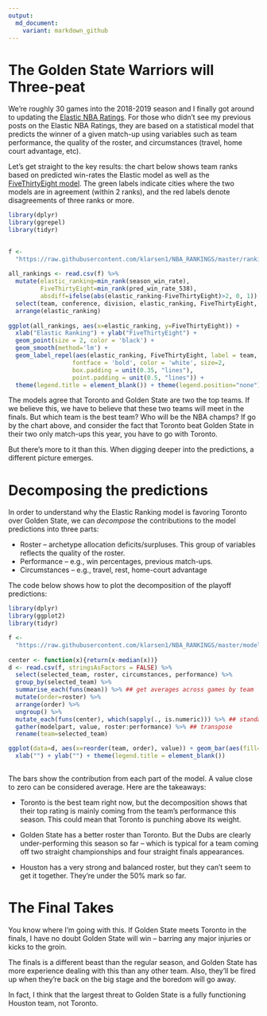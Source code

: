 ```yaml
---
output:
  md_document:
    variant: markdown_github
---
```

  
# The Golden State Warriors will Three-peat
  
We're roughly 30 games into the 2018-2019 season and I finally got around to updating the [Elastic NBA Ratings](https://github.com/klarsen1/NBA_RANKINGS). For those who didn't see my previous posts on the Elastic NBA Ratings, they are based on a statistical model that predicts the winner of a given match-up using variables such as team performance, the quality of the roster, and circumstances (travel, home court advantage, etc).

Let's get straight to the key results: the chart below shows team ranks based on predicted win-rates the Elastic model as well as the [FiveThirtyEight model](https://projects.fivethirtyeight.com/2019-nba-predictions/). The green labels indicate cities where the two models are in agreement (within 2 ranks), and the red labels denote disagreements of three ranks or more.


```r
library(dplyr)
library(ggrepel)
library(tidyr)

 
f <-
  "https://raw.githubusercontent.com/klarsen1/NBA_RANKINGS/master/rankings/rankings_2018-12-13.csv"
 
all_rankings <- read.csv(f) %>%
  mutate(elastic_ranking=min_rank(season_win_rate),
         FiveThirtyEight=min_rank(pred_win_rate_538),
         absdiff=ifelse(abs(elastic_ranking-FiveThirtyEight)>2, 0, 1)) %>%
  select(team, conference, division, elastic_ranking, FiveThirtyEight, absdiff) %>%
  arrange(elastic_ranking)
 
ggplot(all_rankings, aes(x=elastic_ranking, y=FiveThirtyEight)) +
  xlab("Elastic Ranking") + ylab("FiveThirtyEight") +
  geom_point(size = 2, color = 'black') +
  geom_smooth(method='lm') + 
  geom_label_repel(aes(elastic_ranking, FiveThirtyEight, label = team, fill=factor(absdiff)),
                  fontface = 'bold', color = 'white', size=2,
                  box.padding = unit(0.35, "lines"),
                  point.padding = unit(0.5, "lines")) + 
  theme(legend.title = element_blank()) + theme(legend.position="none")

```

The models agree that Toronto and Golden State are two the top teams. If we believe this, we have to believe that these two teams will meet in the finals. But which team is the best team? Who will be the NBA champs? If go by the chart above, and consider the fact that Toronto beat Golden State in their two only match-ups this year, you have to go with Toronto.

But there's more to it than this. When digging deeper into the predictions, a different picture emerges. 

# Decomposing the predictions

In order to understand why the Elastic Ranking model is favoring Toronto over Golden State, we can *decompose* the contributions to the model predictions into three parts:

* Roster -- archetype allocation deficits/surpluses. This group of variables reflects the quality of the roster.
* Performance -- e.g., win percentages, previous match-ups.
* Circumstances -- e.g., travel, rest, home-court advantage
 
The code below shows how to plot the decomposition of the playoff predictions:
 
```r
library(dplyr)
library(ggplot2)
library(tidyr)

f <-
  "https://raw.githubusercontent.com/klarsen1/NBA_RANKINGS/master/modeldetails/score_decomp_2018-12-13.csv"
 
center <- function(x){return(x-median(x))}
d <- read.csv(f, stringsAsFactors = FALSE) %>%
  select(selected_team, roster, circumstances, performance) %>%
  group_by(selected_team) %>%
  summarise_each(funs(mean)) %>% ## get averages across games by team
  mutate(order=roster) %>%
  arrange(order) %>%
  ungroup() %>%
  mutate_each(funs(center), which(sapply(., is.numeric))) %>% ## standardize across teams
  gather(modelpart, value, roster:performance) %>% ## transpose
  rename(team=selected_team)

ggplot(data=d, aes(x=reorder(team, order), value)) + geom_bar(aes(fill=modelpart), stat="identity") + coord_flip() +
  xlab("") + ylab("") + theme(legend.title = element_blank())
 
```

The bars show the contribution from each part of the model. A value close to zero can be considered average. Here are the takeaways:

* Toronto is the best team right now, but the decomposition shows that their top rating is mainly coming from the team's performance this season. This could mean that Toronto is punching above its weight.

* Golden State has a better roster than Toronto. But the Dubs are clearly under-performing this season so far -- which is typical for a team coming off two straight championships and four straight finals appearances.

* Houston has a very strong and balanced roster, but they can't seem to get it together. They're under the 50% mark so far.

# The Final Takes

You know where I'm going with this. If Golden State meets Toronto in the finals, I have no doubt Golden State will win --  barring any major injuries or kicks to the groin. 

The finals is a different beast than the regular season, and Golden State has more experience dealing with this than any other team. Also, they'll be fired up when they're back on the big stage and the boredom will go away. 

In fact, I think that the largest threat to Golden State is a fully functioning Houston team, not Toronto.


